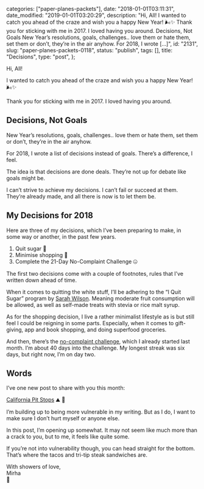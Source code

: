 
  categories: ["paper-planes-packets"],
  date: "2018-01-01T03:11:31",
  date_modified: "2019-01-01T03:20:29",
  description:
    "Hi, All! I wanted to catch you ahead of the craze and wish you a happy New Year! 🌬✨ Thank you for sticking with me in 2017. I loved having you around. Decisions, Not Goals New Year’s resolutions, goals, challenges.. love them or hate them, set them or don’t, they’re in the air anyhow. For 2018, I wrote […]",
  id: "2131",
  slug: "paper-planes-packets-0118",
  status: "publish",
  tags: [],
  title: "Decisions",
  type: "post",
};


Hi, All!

I wanted to catch you ahead of the craze and wish you a happy New Year! 🌬✨

Thank you for sticking with me in 2017. I loved having you around.

## Decisions, Not Goals

New Year’s resolutions, goals, challenges.. love them or hate them, set them or don’t, they’re in the air anyhow.

For 2018, I wrote a list of decisions instead of goals. There’s a difference, I feel.

The idea is that decisions are done deals. They’re not up for debate like goals might be.

I can’t strive to achieve my decisions. I can’t fail or succeed at them. They’re already made, and all there is now is to let them be.

## My Decisions for 2018

Here are three of my decisions, which I’ve been preparing to make, in some way or another, in the past few years.

1. Quit sugar 🍭
2. Minimise shopping 🛒
3. Complete the 21-Day No-Complaint Challenge 🤐

The first two decisions come with a couple of footnotes, rules that I’ve written down ahead of time.

When it comes to quitting the white stuff, I’ll be adhering to the “I Quit Sugar” program by [Sarah Wilson](http://www.sarahwilson.com). Meaning moderate fruit consumption will be allowed, as well as self-made treats with stevia or rice malt syrup.

As for the shopping decision, I live a rather minimalist lifestyle as is but still feel I could be reigning in some parts. Especially, when it comes to gift-giving, app and book shopping, and doing superfood groceries.

And then, there’s the [no-complaint challenge](http://a.co/3LwCO7Z), which I already started last month. I’m about 40 days into the challenge. My longest streak was six days, but right now, I’m on day two.

## Words

I’ve one new post to share with you this month:

[California Pit Stops](/posts/california-pit-stops) ⛰ 🚗

I’m building up to being more vulnerable in my writing. But as I do, I want to make sure I don’t hurt myself or anyone else.

In this post, I’m opening up somewhat. It may not seem like much more than a crack to you, but to me, it feels like quite some.

If you’re not into vulnerability though, you can head straight for the bottom. That’s where the tacos and tri-tip steak sandwiches are.

With showers of love,\
Mirha\
🎈
